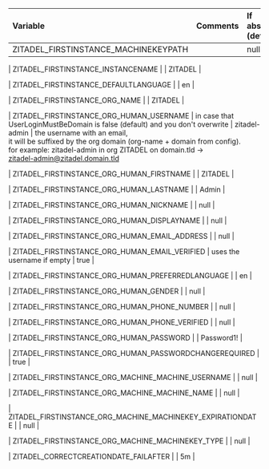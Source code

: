 | Variable                                                    | Comments                                                                         | If absent (default) |
| :---------------------------------------------------------- | :------------------------------------------------------------------------------- | :------------------ |
| ZITADEL_FIRSTINSTANCE_MACHINEKEYPATH                        |                                                                                  | null                |
                                                                                                                                                                        
| ZITADEL_FIRSTINSTANCE_INSTANCENAME                          |                                                                                  | ZITADEL             |
                                                                                                                                                                        
| ZITADEL_FIRSTINSTANCE_DEFAULTLANGUAGE                       |                                                                                  | en                  |
                                                                                                                                                                        
| ZITADEL_FIRSTINSTANCE_ORG_NAME                              |                                                                                  | ZITADEL             |
                                                                                                                                                                        
| ZITADEL_FIRSTINSTANCE_ORG_HUMAN_USERNAME                    | in case that UserLoginMustBeDomain is false (default) and you don't overwrite    | zitadel-admin       |
                                                                the username with an email,                                                                             
                                                                 it will be suffixed by the org domain (org-name + domain from config).                                 
                                                                 for example: zitadel-admin in org ZITADEL on domain.tld ->                                             
                                                                zitadel-admin@zitadel.domain.tld                                                                        
                                                                                                                                                                        
| ZITADEL_FIRSTINSTANCE_ORG_HUMAN_FIRSTNAME                   |                                                                                  | ZITADEL             |
                                                                                                                                                                        
| ZITADEL_FIRSTINSTANCE_ORG_HUMAN_LASTNAME                    |                                                                                  | Admin               |
                                                                                                                                                                        
| ZITADEL_FIRSTINSTANCE_ORG_HUMAN_NICKNAME                    |                                                                                  | null                |
                                                                                                                                                                        
| ZITADEL_FIRSTINSTANCE_ORG_HUMAN_DISPLAYNAME                 |                                                                                  | null                |
                                                                                                                                                                        
| ZITADEL_FIRSTINSTANCE_ORG_HUMAN_EMAIL_ADDRESS               |                                                                                  | null                |
                                                                                                                                                                        
| ZITADEL_FIRSTINSTANCE_ORG_HUMAN_EMAIL_VERIFIED              | uses the username if empty                                                       | true                |
                                                                                                                                                                        
| ZITADEL_FIRSTINSTANCE_ORG_HUMAN_PREFERREDLANGUAGE           |                                                                                  | en                  |
                                                                                                                                                                        
| ZITADEL_FIRSTINSTANCE_ORG_HUMAN_GENDER                      |                                                                                  | null                |
                                                                                                                                                                        
| ZITADEL_FIRSTINSTANCE_ORG_HUMAN_PHONE_NUMBER                |                                                                                  | null                |
                                                                                                                                                                        
| ZITADEL_FIRSTINSTANCE_ORG_HUMAN_PHONE_VERIFIED              |                                                                                  | null                |
                                                                                                                                                                        
| ZITADEL_FIRSTINSTANCE_ORG_HUMAN_PASSWORD                    |                                                                                  | Password1!          |
                                                                                                                                                                        
| ZITADEL_FIRSTINSTANCE_ORG_HUMAN_PASSWORDCHANGEREQUIRED      |                                                                                  | true                |
                                                                                                                                                                        
| ZITADEL_FIRSTINSTANCE_ORG_MACHINE_MACHINE_USERNAME          |                                                                                  | null                |
                                                                                                                                                                        
| ZITADEL_FIRSTINSTANCE_ORG_MACHINE_MACHINE_NAME              |                                                                                  | null                |
                                                                                                                                                                        
| ZITADEL_FIRSTINSTANCE_ORG_MACHINE_MACHINEKEY_EXPIRATIONDATE |                                                                                  | null                |
                                                                                                                                                                        
| ZITADEL_FIRSTINSTANCE_ORG_MACHINE_MACHINEKEY_TYPE           |                                                                                  | null                |
                                                                                                                                                                        
| ZITADEL_CORRECTCREATIONDATE_FAILAFTER                       |                                                                                  | 5m                  |
                                                                                                                                                                        
